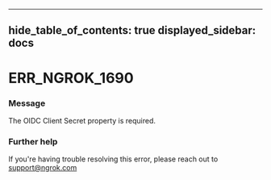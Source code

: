 

---
hide_table_of_contents: true
displayed_sidebar: docs
---


# ERR_NGROK_1690

### Message
The OIDC Client Secret property is required.

<ErrorDetails error="err_ngrok_1690" />



### Further help
If you're having trouble resolving this error, please reach out to [support@ngrok.com](mailto:support@ngrok.com?subject=Help%20with%20ERR_NGROK_1690)

